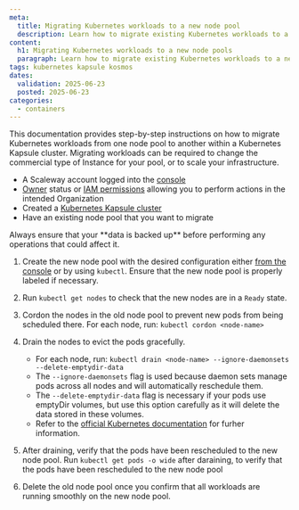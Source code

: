 ```yaml
---
meta:
  title: Migrating Kubernetes workloads to a new node pool
  description: Learn how to migrate existing Kubernetes workloads to a new node pool.
content:
  h1: Migrating Kubernetes workloads to a new node pools
  paragraph: Learn how to migrate existing Kubernetes workloads to a new node pool.
tags: kubernetes kapsule kosmos
dates:
  validation: 2025-06-23
  posted: 2025-06-23
categories:
  - containers
---
```


This documentation provides step-by-step instructions on how to migrate Kubernetes workloads from one node pool to another within a Kubernetes Kapsule cluster.
Migrating workloads can be required to change the commercial type of Instance for your pool, or to scale your infrastructure.

<Macro id="requirements" />

- A Scaleway account logged into the [console](https://console.scaleway.com)
- [Owner](/iam/concepts/#owner) status or [IAM permissions](/iam/concepts/#permission) allowing you to perform actions in the intended Organization
- Created a [Kubernetes Kapsule cluster](/kubernetes/how-to/create-cluster/)
- Have an existing node pool that you want to migrate

<Message type="important">
  Always ensure that your **data is backed up** before performing any operations that could affect it.
</Message>

1. Create the new node pool with the desired configuration either [from the console](/kubernetes/how-to/create-node-pool/) or by using `kubectl`.
    <Message type="tip">
      Ensure that the new node pool is properly labeled if necessary.
    </Message>

2. Run `kubectl get nodes` to check that the new nodes are in a `Ready` state.

3. Cordon the nodes in the old node pool to prevent new pods from being scheduled there. For each node, run: `kubectl cordon <node-name>`

4. Drain the nodes to evict the pods gracefully.
   - For each node, run: `kubectl drain <node-name> --ignore-daemonsets --delete-emptydir-data`
   - The `--ignore-daemonsets` flag is used because daemon sets manage pods across all nodes and will automatically reschedule them.
   - The `--delete-emptydir-data` flag is necessary if your pods use emptyDir volumes, but use this option carefully as it will delete the data stored in these volumes.
   - Refer to the [official Kubernetes documentation](https://kubernetes.io/docs/tasks/administer-cluster/safely-drain-node/) for furher information.

5. After draining, verify that the pods have been rescheduled to the new node pool. Run `kubectl get pods -o wide` after daraining, to verify that the pods have been rescheduled to the new node pool

6. Delete the old node pool once you confirm that all workloads are running smoothly on the new node pool.
